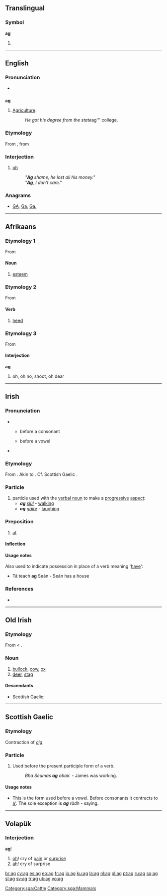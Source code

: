 {{also|Appendix:Variations of "ag"}}
==Translingual==

===Symbol===
'''ag'''

# {{SI-unit-abb|atto|gram|[[mass]]}}

----

==English==

===Pronunciation===
* {{rhymes|æɡ}}

==={{abbreviation}}===
'''ag'''

# [[agriculture|Agriculture]].
#: ''He got his degree from the state ''ag''' college.

===Etymology===
From {{etyl|af|en}}, from {{etyl|nl|en}} {{term|ach|lang=nl}}

===Interjection===
{{en-intj}}

# {{South Africa}} [[oh]]
#: ''"'''Ag''' shame, he lost all his money."''
#: ''"'''Ag''', I don't care."''

===Anagrams===
* [[GA#English|GA]], [[Ga#English|Ga]], [[Ga.#English|Ga.]]

----

==Afrikaans==

===Etymology 1===
From {{etyl|nl|af}} {{term|acht||lang=nl}}

====Noun====
{{infl|af|noun}}

# [[esteem]]

===Etymology 2===
From {{etyl|nl|af}} {{term|achten||lang=nl}}

====Verb====
{{infl|af|verb}}

# [[heed]]

===Etymology 3===
From {{etyl|nl|af}} {{term|ach||lang=nl}}

====Interjection====
'''ag'''

# oh, oh no, shoot, oh dear

----

==Irish==

===Pronunciation===
* {{sense|particle}}
** {{IPA|lang=ga|[ə]}} before a consonant
** {{IPA|lang=ga|[əɡ]|[əɟ]}} before a vowel
* {{sense|preposition}} {{IPA|lang=ga|[ɛɟ]}}

===Etymology===
From {{etyl|sga|ga}} {{term|oc|lang=sga}}.  Akin to {{l|ga|agus}}. Cf. Scottish Gaelic {{l|gd|aig}}.

===Particle===
{{infl|ga|particle}}

# particle used with the [[verbal noun]] to make a [[progressive]] [[aspect]]:
#* '''''ag''' [[siúl]]'' - [[walking]]
#* '''''ag''' [[gáire]]'' - [[laughing]]

===Preposition===
{{ga-prep}}
# [[at]]

====Inflection====
{{ga-prep-infl
|1sg    = agam
|2sg    = agat
|3sgm   = aige
|3sgmem = aigesean
|3sgf   = aici
|1pl    = againn
|2pl    = agaibh
|3pl    = acu
}}

====Usage notes====
Also used to indicate possession in place of a verb meaning '[[have]]':
* Tá teach '''ag''' Seán - Seán has a house

===References===
* {{R:MacBain}}

----

==Old Irish==

===Etymology===
From {{proto|Celtic|agos|cow|lang=sga}} < {{proto|Indo-European|h₂eg'Ho|lang=sga}}.

===Noun===
{{infl|sga|noun|g=n}}

# [[bullock]], [[cow]], [[ox]]
# [[deer]], [[stag]]

====Descendants====
* Scottish Gaelic: {{l|gd|agh}}

[[Category:sga:Cattle]]
[[Category:sga:Mammals]]

----

==Scottish Gaelic==

===Etymology===
Contraction of ''[[aig]]''

===Particle===
{{infl|gd|particle}}

# Used before the present participle form of a verb.
#: ''Bha Seumas '''ag''' obair.'' - James was working.

====Usage notes====
* This is the form used before a vowel. Before consonants it contracts to [[a']]. The sole exception is '''''ag''' ràdh'' - saying.

----

==Volapük==

===Interjection===
'''ag'''!

# [[oh]]! cry of [[pain]] or [[surprise]]
# [[ah]]! cry of surprise

[[br:ag]]
[[cy:ag]]
[[es:ag]]
[[eo:ag]]
[[fr:ag]]
[[io:ag]]
[[ku:ag]]
[[la:ag]]
[[nl:ag]]
[[pl:ag]]
[[pt:ag]]
[[ru:ag]]
[[sq:ag]]
[[sl:ag]]
[[sv:ag]]
[[tr:ag]]
[[uk:ag]]
[[vo:ag]]